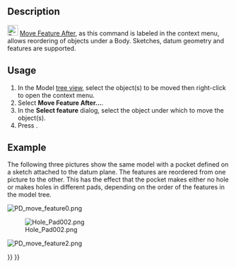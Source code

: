 <languages/>
<translate>

<!--T:9-->
{{Docnav
|[[PartDesign_MoveFeature|Move Feature]]
|[[PartDesign_Preferences|Preferences]]
|[[PartDesign_Workbench|PartDesign]]
|IconL=PartDesign_MoveFeature.svg
|IconR=Preferences-part_design.svg
|IconC=Workbench_PartDesign.svg
}}

<!--T:1-->
{{GuiCommand
|Name=PartDesign MoveFeatureInTree
|MenuLocation=Context menu → Move Feature After…
|Workbenches=[[PartDesign_Workbench|PartDesign]]
|Version=0.17
|SeeAlso=[[PartDesign_MoveTip|PartDesign Set tip]], [[PartDesign_MoveFeature|PartDesign Move Feature]]
}}

==Description== <!--T:2-->

<!--T:3-->
[[File:PartDesign_MoveFeatureInTree.svg|24px]] [[PartDesign_MoveFeatureInTree|Move Feature After]], as this command is labeled in the context menu, allows reordering of objects under a Body. Sketches, datum geometry and features are supported.

==Usage== <!--T:5-->

<!--T:6-->
# In the Model [[Tree_view|tree view]], select the object(s) to be moved then right-click to open the context menu.
# Select '''Move Feature After…'''.
# In the '''Select feature''' dialog, select the object under which to move the object(s).
# Press {{Button|OK}}.

==Example== <!--T:13-->

<!--T:8-->
The following three pictures show the same model with a pocket defined on a sketch attached to the datum plane. The features are reordered from one picture to the other. This has the effect that the pocket makes either no hole or makes holes in different pads, depending on the order of the features in the model tree.

</translate>
[[File:PD_move_feature0.png|none]]

[[File:Hole_Pad002.png|none]]

[[File:PD_move_feature2.png|none]]
<translate>


<!--T:10-->
{{Docnav
|[[PartDesign_MoveFeature|Move Feature]]
|[[PartDesign_Preferences|Preferences]]
|[[PartDesign_Workbench|PartDesign]]
|IconL=PartDesign_MoveFeature.svg
|IconR=Preferences-part_design.svg
|IconC=Workbench_PartDesign.svg
}}

</translate>
{{PartDesign Tools navi{{#translation:}}}}
{{Userdocnavi{{#translation:}}}}
